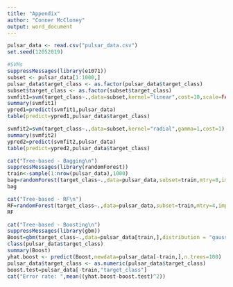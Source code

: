 ```yaml
---
title: "Appendix"
author: "Conner McCloney"
output: word_document
---
```



```r
pulsar_data <- read.csv("pulsar_data.csv")
set.seed(12052019)
```

```r
#SVMs
suppressMessages(library(e1071))
subset <- pulsar_data[1:1000,]
pulsar_data$target_class <- as.factor(pulsar_data$target_class)
subset$target_class <- as.factor(subset$target_class)
svmfit1=svm(target_class~.,data=subset,kernel="linear",cost=10,scale=FALSE)
summary(svmfit1)
ypred1=predict(svmfit1,pulsar_data)
table(predict=ypred1,pulsar_data$target_class)

svmfit2=svm(target_class~.,data=subset,kernel="radial",gamma=1,cost=1)
summary(svmfit2)
ypred2=predict(svmfit2,pulsar_data)
table(predict=ypred2,pulsar_data$target_class)

cat("Tree-based - Bagging\n")
suppressMessages(library(randomForest))
train<-sample(1:nrow(pulsar_data),1000)
bag=randomForest(target_class~.,data=pulsar_data,subset=train,mtry=8,importance=TRUE)
bag

cat("Tree-based - RF\n")
RF=randomForest(target_class~.,data=pulsar_data,subset=train,mtry=4,importance=TRUE)
RF

cat("Tree-based - Boosting\n")
suppressMessages(library(gbm))
Boost=gbm(target_class~.,data=pulsar_data[train,],distribution = "gaussian")
class(pulsar_data$target_class)
summary(Boost)
yhat.boost <- predict(Boost,newdata=pulsar_data[-train,],n.trees=100)
pulsar_data$target_class <- as.numeric(pulsar_data$target_class)
boost.test=pulsar_data[-train,"target_class"]
cat("Error rate: ",mean((yhat.boost-boost.test)^2))
```